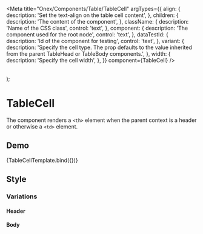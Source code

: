 
<Meta
  title="Onex/Components/Table/TableCell"
  argTypes={{
    align: {
      description: 'Set the text-align on the table cell content',
    },
    children: {
      description: 'The content of the component',
    },
    className: {
      description: 'Name of the CSS class',
      control: 'text',
    },
    component: {
      description: 'The component used for the root node',
      control: 'text',
    },
    dataTestId: {
      description: 'Id of the component for testing',
      control: 'text',
    },
    variant: {
      description:
        'Specify the cell type. The prop defaults to the value inherited from the parent TableHead or TableBody components.',
    },
    width: {
      description: 'Specify the cell width',
    },
  }}
  component={TableCell}
/>

  <Table>
    <TableHead>
      <TableRow>
        <TableCell {...args}/>
      </TableRow>
    </TableHead>
  </Table>
);

# TableCell
The component renders a ```<th>``` element when the parent context is a header or otherwise a ```<td>``` element.

## Demo
<Canvas>
  <Story
    name="Demo"
    args={{
      align: 'center',
      children: 'Demo cell',
      className: 'custom-tablecell',
      dataTestId: 'test-tablecell-id',
      variant: 'header',
      width: '120px'
  }}>
    {TableCellTemplate.bind({})}
  </Story>
</Canvas>

<ArgsTable story="Demo" />

## Style
### Variations

#### Header
<Canvas>
  <Story name="Header" story={stories.Header} />
</Canvas>

#### Body
<Canvas>
  <Story name="Body" story={stories.Body} />
</Canvas>
